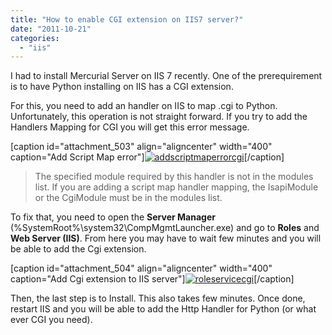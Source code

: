 ```yaml
---
title: "How to enable CGI extension on IIS7 server?"
date: "2011-10-21"
categories: 
  - "iis"
---
```


I had to install Mercurial Server on IIS 7 recently. One of the prerequirement is to have Python installing on IIS has a CGI extension.

For this, you need to add an handler on IIS to map .cgi to Python. Unfortunately, this operation is not straight forward. If you try to add the Handlers Mapping for CGI you will get this error message.

[caption id="attachment\_503" align="aligncenter" width="400" caption="Add Script Map error"][![](http://patrickdesjardins.com/blog/wp-content/uploads/2011/10/addscriptmaperrorcgi-400x301.png "addscriptmaperrorcgi")](http://patrickdesjardins.com/blog/how-to-enable-cgi-extension-on-iis7-server/addscriptmaperrorcgi)[/caption]

> The specified module required by this handler is not in the modules list. If you are adding a script map handler mapping, the IsapiModule or the CgiModule must be in the modules list.

To fix that, you need to open the **Server Manager** (%SystemRoot%\\system32\\CompMgmtLauncher.exe) and go to **Roles** and **Web Server (IIS)**. From here you may have to wait few minutes and you will be able to add the Cgi extension.

[caption id="attachment\_504" align="aligncenter" width="400" caption="Add Cgi extension to IIS server"][![](http://patrickdesjardins.com/blog/wp-content/uploads/2011/10/roleservicecgi-400x298.png "roleservicecgi")](http://patrickdesjardins.com/blog/how-to-enable-cgi-extension-on-iis7-server/roleservicecgi)[/caption]

Then, the last step is to Install. This also takes few minutes. Once done, restart IIS and you will be able to add the Http Handler for Python (or what ever CGI you need).
